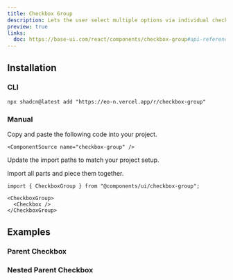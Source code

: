 ```yaml
---
title: Checkbox Group
description: Lets the user select multiple options via individual checkboxes.
preview: true
links:
  doc: https://base-ui.com/react/components/checkbox-group#api-reference
---
```


<ComponentTabs name="checkbox-group-demo" />

## Installation

### CLI

```package-install
npx shadcn@latest add "https://eo-n.vercel.app/r/checkbox-group"
```

### Manual

<Steps>

  <Step>
    Copy and paste the following code into your project.

    <ComponentSource name="checkbox-group" />

  </Step>
  
  <Step>Update the import paths to match your project setup.</Step>

</Steps>

Import all parts and piece them together.

```tsx
import { CheckboxGroup } from "@components/ui/checkbox-group";
```

```tsx
<CheckboxGroup>
  <Checkbox />
</CheckboxGroup>
```

## Examples

### Parent Checkbox

<ComponentTabs name="checkbox-group-parent" />

### Nested Parent Checkbox

<ComponentTabs name="checkbox-group-nested-parent" />
